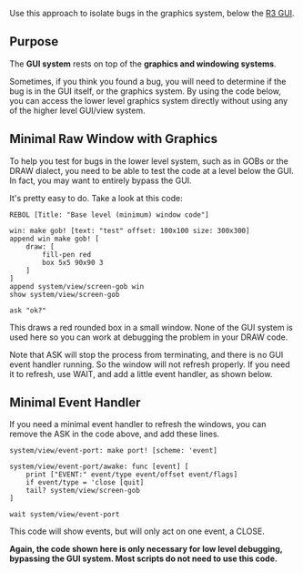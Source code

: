Use this approach to isolate bugs in the graphics system, below the [[R3 GUI]].

==Purpose==

The '''GUI system''' rests on top of the '''graphics and windowing systems'''.

Sometimes, if you think you found a bug, you will need to determine if the bug is in the GUI itself, or the graphics system. By using the code below, you can access the lower level graphics system directly without using any of the higher level GUI/view system.

==Minimal Raw Window with Graphics==

To help you test for bugs in the lower level system, such as in GOBs or the DRAW dialect, you need to be able to test the code at a level below the GUI. In fact, you may want to entirely bypass the GUI.

It's pretty easy to do. Take a look at this code:

<pre>
REBOL [Title: "Base level (minimum) window code"]

win: make gob! [text: "test" offset: 100x100 size: 300x300]
append win make gob! [
    draw: [
        fill-pen red
        box 5x5 90x90 3
    ]
]
append system/view/screen-gob win
show system/view/screen-gob

ask "ok?"
</pre>

This draws a red rounded box in a small window. None of the GUI system is used here so you can work at debugging the problem in your DRAW code.

Note that ASK will stop the process from terminating, and there is no GUI event handler running. So the window will not refresh properly. If you need it to refresh, use WAIT, and add a little event handler, as shown below.

==Minimal Event Handler==

If you need a minimal event handler to refresh the windows, you can remove the ASK in the code above, and add these lines.

<pre>
system/view/event-port: make port! [scheme: 'event]

system/view/event-port/awake: func [event] [
    print ["EVENT:" event/type event/offset event/flags]
    if event/type = 'close [quit]
    tail? system/view/screen-gob
]

wait system/view/event-port
</pre>

This code will show events, but will only act on one event, a CLOSE.

'''Again, the code shown here is only necessary for low level debugging, bypassing the GUI system. Most scripts do not need to use this code.'''